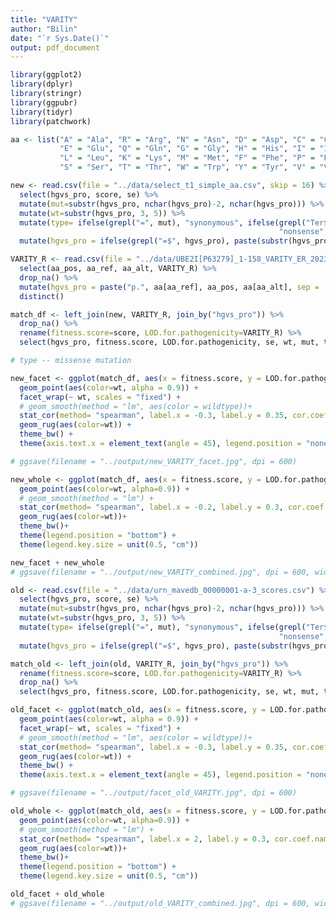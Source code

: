 ```yaml
---
title: "VARITY"
author: "Bilin"
date: "`r Sys.Date()`"
output: pdf_document
---
```


```r
library(ggplot2)
library(dplyr)
library(stringr)
library(ggpubr)
library(tidyr)
library(patchwork)
```

```r
aa <- list("A" = "Ala", "R" = "Arg", "N" = "Asn", "D" = "Asp", "C" = "Cys", 
           "E" = "Glu", "Q" = "Gln", "G" = "Gly", "H" = "His", "I" = "Ile",
           "L" = "Leu", "K" = "Lys", "M" = "Met", "F" = "Phe", "P" = "Pro",
           "S" = "Ser", "T" = "Thr", "W" = "Trp", "Y" = "Tyr", "V" = "Val")
```

```r
new <- read.csv(file = "../data/select_t1_simple_aa.csv", skip = 16) %>% 
  select(hgvs_pro, score, se) %>% 
  mutate(mut=substr(hgvs_pro, nchar(hgvs_pro)-2, nchar(hgvs_pro))) %>%
  mutate(wt=substr(hgvs_pro, 3, 5)) %>% 
  mutate(type= ifelse(grepl("=", mut), "synonymous", ifelse(grepl("Ter$", mut), 
                                                            "nonsense", "missense"))) %>%
  mutate(hgvs_pro = ifelse(grepl("=$", hgvs_pro), paste(substr(hgvs_pro, 1, 5), substr(hgvs_pro, 6, nchar(hgvs_pro) - 1), substr(hgvs_pro,3, 5), sep = ''), hgvs_pro))
```

```r
VARITY_R <- read.csv(file = "../data/UBE2I[P63279]_1-158_VARITY_ER_20230605191253505421.csv") %>% 
  select(aa_pos, aa_ref, aa_alt, VARITY_R) %>% 
  drop_na() %>% 
  mutate(hgvs_pro = paste("p.", aa[aa_ref], aa_pos, aa[aa_alt], sep = '')) %>% 
  distinct()
```


```r
match_df <- left_join(new, VARITY_R, join_by("hgvs_pro")) %>% 
  drop_na() %>% 
  rename(fitness.score=score, LOD.for.pathogenicity=VARITY_R) %>% 
  select(hgvs_pro, fitness.score, LOD.for.pathogenicity, se, wt, mut, type)

# type -- missense mutation
```

```r
new_facet <- ggplot(match_df, aes(x = fitness.score, y = LOD.for.pathogenicity)) + 
  geom_point(aes(color=wt, alpha = 0.9)) +
  facet_wrap(~ wt, scales = "fixed") +
  # geom_smooth(method = "lm", aes(color = wildtype))+
  stat_cor(method= "spearman", label.x = -0.3, label.y = 0.35, cor.coef.name = "rho", aes(label = ..r.label..)) +
  geom_rug(aes(color=wt)) +
  theme_bw() +
  theme(axis.text.x = element_text(angle = 45), legend.position = "none")

# ggsave(filename = "../output/new_VARITY_facet.jpg", dpi = 600)
```

```r
new_whole <- ggplot(match_df, aes(x = fitness.score, y = LOD.for.pathogenicity)) + 
  geom_point(aes(color=wt, alpha=0.9)) +
  # geom_smooth(method = "lm") +
  stat_cor(method= "spearman", label.x = -0.2, label.y = 0.3, cor.coef.name = "rho",aes(label = ..r.label..)) +
  geom_rug(aes(color=wt))+
  theme_bw()+
  theme(legend.position = "bottom") +
  theme(legend.key.size = unit(0.5, "cm"))

new_facet + new_whole
# ggsave(filename = "../output/new_VARITY_combined.jpg", dpi = 600, width = 14, height = 7)
```

```r
old <- read.csv(file = "../data/urn_mavedb_00000001-a-3_scores.csv") %>% 
  select(hgvs_pro, score, se) %>% 
  mutate(mut=substr(hgvs_pro, nchar(hgvs_pro)-2, nchar(hgvs_pro))) %>%
  mutate(wt=substr(hgvs_pro, 3, 5)) %>% 
  mutate(type= ifelse(grepl("=", mut), "synonymous", ifelse(grepl("Ter$", mut), 
                                                            "nonsense", "missense"))) %>%
  mutate(hgvs_pro = ifelse(grepl("=$", hgvs_pro), paste(substr(hgvs_pro, 1, 5), substr(hgvs_pro, 6, nchar(hgvs_pro) - 1), substr(hgvs_pro,3, 5), sep = ''), hgvs_pro)) %>% distinct()
```

```r
match_old <- left_join(old, VARITY_R, join_by("hgvs_pro")) %>% 
  rename(fitness.score=score, LOD.for.pathogenicity=VARITY_R) %>% 
  drop_na() %>% 
  select(hgvs_pro, fitness.score, LOD.for.pathogenicity, se, wt, mut, type)
```

```r
old_facet <- ggplot(match_old, aes(x = fitness.score, y = LOD.for.pathogenicity)) + 
  geom_point(aes(color=wt, alpha = 0.9)) +
  facet_wrap(~ wt, scales = "fixed") +
  # geom_smooth(method = "lm", aes(color = wildtype))+
  stat_cor(method= "spearman", label.x = -0.3, label.y = 0.35, cor.coef.name = "rho", aes(label = ..r.label..)) +
  geom_rug(aes(color=wt)) +
  theme_bw() +
  theme(axis.text.x = element_text(angle = 45), legend.position = "none")

# ggsave(filename = "../output/facet_old_VARITY.jpg", dpi = 600)
```

```r
old_whole <- ggplot(match_old, aes(x = fitness.score, y = LOD.for.pathogenicity)) + 
  geom_point(aes(color=wt, alpha=0.9)) +
  # geom_smooth(method = "lm") +
  stat_cor(method= "spearman", label.x = 2, label.y = 0.3, cor.coef.name = "rho",aes(label = ..r.label..)) +
  geom_rug(aes(color=wt))+
  theme_bw()+
  theme(legend.position = "bottom") +
  theme(legend.key.size = unit(0.5, "cm"))

old_facet + old_whole
# ggsave(filename = "../output/old_VARITY_combined.jpg", dpi = 600, width = 15, height = 8)
```


